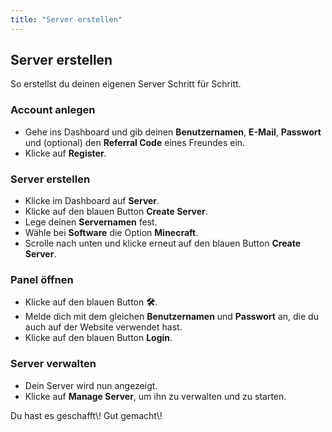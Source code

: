 ```yaml
---
title: "Server erstellen"
---
```


## Server erstellen

So erstellst du deinen eigenen Server Schritt für Schritt.

### Account anlegen

- Gehe ins Dashboard und gib deinen **Benutzernamen**, **E-Mail**, **Passwort** und (optional) den **Referral Code** eines Freundes ein.
- Klicke auf **Register**.

### Server erstellen

- Klicke im Dashboard auf **Server**.
- Klicke auf den blauen Button **Create Server**.
- Lege deinen **Servernamen** fest.
- Wähle bei **Software** die Option **Minecraft**.
- Scrolle nach unten und klicke erneut auf den blauen Button **Create Server**.

### Panel öffnen

- Klicke auf den blauen Button **🛠️**.
- Melde dich mit dem gleichen **Benutzernamen** und **Passwort** an, die du auch auf der Website verwendet hast.
- Klicke auf den blauen Button **Login**.

### Server verwalten

- Dein Server wird nun angezeigt.
- Klicke auf **Manage Server**, um ihn zu verwalten und zu starten.

<Check>
  Du hast es geschafft\! Gut gemacht\!
</Check>